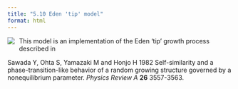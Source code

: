 ```yaml
---
title: "5.10 Eden 'tip' model"
format: html
---
```


[![](5.10-edenTip.png)](5.10-edenTip.nlogo){style="float:left; margin-right:10px; margin-bottom:5px;"} This model is an implementation of the Eden ‘tip’ growth process described in

Sawada Y, Ohta S, Yamazaki M and Honjo H 1982 Self-similarity and a phase-transition-like behavior of a random growing structure governed by a nonequilibrium parameter. _Physics Review A_ **26** 3557-3563.